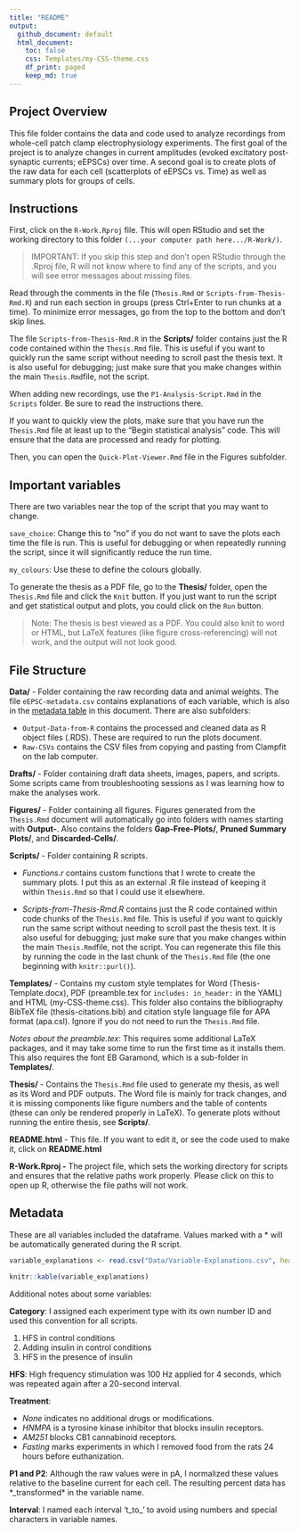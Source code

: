 ```yaml
---
title: "README"
output:
  github_document: default
  html_document:
    toc: false
    css: Templates/my-CSS-theme.css
    df_print: paged
    keep_md: true
---
```


## Project Overview

This file folder contains the data and code used to analyze recordings from whole-cell patch clamp electrophysiology experiments. The first goal of the project is to analyze changes in current amplitudes (evoked excitatory post-synaptic currents; eEPSCs) over time. A second goal is to create plots of the raw data for each cell (scatterplots of eEPSCs vs. Time) as well as summary plots for groups of cells.

## Instructions

First, click on the `R-Work.Rproj` file. This will open RStudio and set the working directory to this folder `(...your computer path here.../R-Work/)`.

> IMPORTANT: If you skip this step and don’t open RStudio through the .Rproj file, R will not know where to find any of the scripts, and you will see error messages about missing files.

Read through the comments in the file (`Thesis.Rmd` or `Scripts-from-Thesis-Rmd.R`) and run each section in groups (press Ctrl+Enter to run chunks at a time). To minimize error messages, go from the top to the bottom and don’t skip lines.

The file `Scripts-from-Thesis-Rmd.R` in the **Scripts/** folder contains just the R code contained within the `Thesis.Rmd` file. This is useful if you want to quickly run the same script without needing to scroll past the thesis text. It is also useful for debugging; just make sure that you make changes within the main `Thesis.Rmd`file, not the script.

When adding new recordings, use the `P1-Analysis-Script.Rmd` in the `Scripts` folder. Be sure to read the instructions there.

If you want to quickly view the plots, make sure that you have run the `Thesis.Rmd` file at least up to the "Begin statistical analysis" code. This will ensure that the data are processed and ready for plotting.

Then, you can open the `Quick-Plot-Viewer.Rmd` file in the Figures subfolder.

## Important variables

There are two variables near the top of the script that you may want to change.

`save_choice`: Change this to "no" if you do not want to save the plots each time the file is run. This is useful for debugging or when repeatedly running the script, since it will significantly reduce the run time.

`my_colours`: Use these to define the colours globally.

To generate the thesis as a PDF file, go to the **Thesis/** folder, open the `Thesis.Rmd` file and click the `Knit` button. If you just want to run the script and get statistical output and plots, you could click on the `Run` button.

> Note: The thesis is best viewed as a PDF. You could also knit to word or HTML, but LaTeX features (like figure cross-referencing) will not work, and the output will not look good.

## File Structure

**Data/** - Folder containing the raw recording data and animal weights. The file `eEPSC-metadata.csv` contains explanations of each variable, which is also in the [metadata table](#metadata) in this document. There are also subfolders:

-   `Output-Data-from-R` contains the processed and cleaned data as R object files (.RDS). These are required to run the plots document.
-   `Raw-CSVs` contains the CSV files from copying and pasting from Clampfit on the lab computer.

**Drafts/** - Folder containing draft data sheets, images, papers, and scripts. Some scripts came from troubleshooting sessions as I was learning how to make the analyses work.

**Figures/** - Folder containing all figures. Figures generated from the `Thesis.Rmd` document will automatically go into folders with names starting with **Output-**. Also contains the folders **Gap-Free-Plots/**, **Pruned Summary Plots/**, and **Discarded-Cells/**.

**Scripts/** - Folder containing R scripts.

-   *Functions.r* contains custom functions that I wrote to create the summary plots. I put this as an external .R file instead of keeping it within `Thesis.Rmd` so that I could use it elsewhere.

-   *Scripts-from-Thesis-Rmd.R* contains just the R code contained within code chunks of the `Thesis.Rmd` file. This is useful if you want to quickly run the same script without needing to scroll past the thesis text. It is also useful for debugging; just make sure that you make changes within the main `Thesis.Rmd`file, not the script. You can regenerate this file this by running the code in the last chunk of the `Thesis.Rmd` file (the one beginning with `knitr::purl()`).


<!-- -   *Useful-R-Snippets.R* contains notes to myself about useful functions, and code snippets to solve problems. -->


**Templates/** - Contains my custom style templates for Word (Thesis-Template.docx), PDF (preamble.tex for `includes: in_header:` in the YAML) and HTML (my-CSS-theme.css). This folder also contains the bibliography BibTeX file (thesis-citations.bib) and citation style language file for APA format (apa.csl). Ignore if you do not need to run the `Thesis.Rmd` file.

*Notes about the preamble.tex*: This requires some additional LaTeX packages, and it may take some time to run the first time as it installs them. This also requires the font EB Garamond, which is a sub-folder in **Templates/**.

**Thesis/** - Contains the `Thesis.Rmd` file used to generate my thesis, as well as its Word and PDF outputs. The Word file is mainly for track changes, and it is missing components like figure numbers and the table of contents (these can only be rendered properly in LaTeX). To generate plots without running the entire thesis, see **Scripts/**.

**README.html** - This file. If you want to edit it, or see the code used to make it, click on **README.html**

**R-Work.Rproj -** The project file, which sets the working directory for scripts and ensures that the relative paths work properly. Please click on this to open up R, otherwise the file paths will not work.

## Metadata {#metadata}

These are all variables included the dataframe. Values marked with a * will be automatically generated during the R script.

```r
variable_explanations <- read.csv("Data/Variable-Explanations.csv", header = T)

knitr::kable(variable_explanations)
```

Additional notes about some variables: 

**Category**: I assigned each experiment type with its own number ID and used this convention for all scripts.

1.  HFS in control conditions
2.  Adding insulin in control conditions
3.  HFS in the presence of insulin

**HFS**: High frequency stimulation was 100 Hz applied for 4 seconds, which was repeated again after a 20-second interval.

**Treatment**:

-   *None* indicates no additional drugs or modifications.
-   *HNMPA* is a tyrosine kinase inhibitor that blocks insulin receptors.
-   *AM251* blocks CB1 cannabinoid receptors.
-   *Fasting* marks experiments in which I removed food from the rats 24 hours before euthanization.

**P1 and P2**: Although the raw values were in pA, I normalized these values relative to the baseline current for each cell. The resulting percent data has *_transformed* in the variable name.

**Interval**: I named each interval 't_to\_' to avoid using numbers and special characters in variable names.